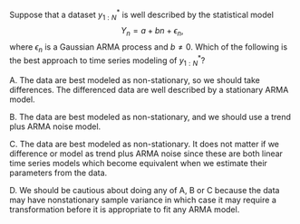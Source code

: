 
Suppose that a dataset $y_{1:N}^*$ is well described by the statistical model
$$Y_n = a + b n + \epsilon_n,$$
where $\epsilon_n$ is a Gaussian ARMA process and $b \neq 0$. Which of the following is the best approach to time series modeling of $y_{1:N}^*$?

A. The data are best modeled as non-stationary, so we should take differences. The differenced data are well described by a stationary ARMA model.

B. The data are best modeled as non-stationary, and we should use a trend plus ARMA noise model.

C. The data are best modeled as non-stationary. It does not matter if we difference or model as trend plus ARMA noise since these are both linear time series models which become equivalent when we estimate their parameters from the data.

D. We should be cautious about doing any of A, B or C because the data may have nonstationary sample variance in which case it may require a transformation before it is appropriate to fit any ARMA model.



